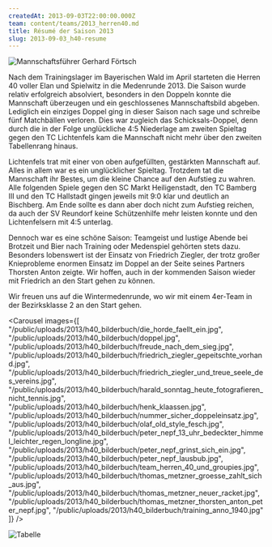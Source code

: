 ```yaml
---
createdAt: 2013-09-03T22:00:00.000Z
team: content/teams/2013_herren40.md
title: Résumé der Saison 2013
slug: 2013-09-03_h40-resume
---
```

![Mannschaftsführer Gerhard Förtsch](/public/uploads/2013/h40_mannschaftsfuehrer_gerhard_foertsch.jpg)

Nach dem Trainingslager im Bayerischen Wald im April starteten die Herren 40 voller Elan und Spielwitz in die Medenrunde 2013.
Die Saison wurde relativ erfolgreich absolviert,
besonders in den Doppeln konnte die Mannschaft überzeugen und ein geschlossenes Mannschaftsbild abgeben.
Lediglich ein einziges Doppel ging in dieser Saison nach sage und schreibe fünf Matchbällen verloren.
Dies war zugleich das Schicksals-Doppel,
denn durch die in der Folge unglückliche 4:5 Niederlage am zweiten Spieltag
gegen den TC Lichtenfels kam die Mannschaft nicht mehr über den zweiten Tabellenrang hinaus.

Lichtenfels trat mit einer von oben aufgefüllten, gestärkten Mannschaft auf.
Alles in allem war es ein unglücklicher Spieltag.
Trotzdem tat die Mannschaft ihr Bestes, um die kleine Chance auf den Aufstieg zu wahren.
Alle folgenden Spiele gegen den SC Markt Heiligenstadt,
den TC Bamberg III und den TC Hallstadt gingen jeweils mit 9:0 klar und deutlich an Bischberg.
Am Ende sollte es dann aber doch nicht zum Aufstieg reichen,
da auch der SV Reundorf keine Schützenhilfe mehr leisten konnte und den Lichtenfelsern mit 4:5 unterlag.

Dennoch war es eine schöne Saison:
Teamgeist und lustige Abende bei Brotzeit und Bier nach Training oder Medenspiel gehörten stets dazu.
Besonders lobenswert ist der Einsatz von Friedrich Ziegler,
der trotz großer Knieprobleme enormen Einsatz im Doppel an der Seite seines Partners Thorsten Anton zeigte.
Wir hoffen, auch in der kommenden Saison wieder mit Friedrich an den Start gehen zu können.

Wir freuen uns auf die Wintermedenrunde, wo wir mit einem 4er-Team in der Bezirksklasse 2 an den Start gehen.

<Carousel images={[
  "/public/uploads/2013/h40_bilderbuch/die_horde_faellt_ein.jpg",
  "/public/uploads/2013/h40_bilderbuch/doppel.jpg",
  "/public/uploads/2013/h40_bilderbuch/freude_nach_dem_sieg.jpg",
  "/public/uploads/2013/h40_bilderbuch/friedrich_ziegler_gepeitschte_vorhand.jpg",
  "/public/uploads/2013/h40_bilderbuch/friedrich_ziegler_und_treue_seele_des_vereins.jpg",
  "/public/uploads/2013/h40_bilderbuch/harald_sonntag_heute_fotografieren_nicht_tennis.jpg",
  "/public/uploads/2013/h40_bilderbuch/henk_klaassen.jpg",
  "/public/uploads/2013/h40_bilderbuch/nummer_sicher_doppeleinsatz.jpg",
  "/public/uploads/2013/h40_bilderbuch/olaf_old_style_fesch.jpg",
  "/public/uploads/2013/h40_bilderbuch/peter_nepf_13_uhr_bedeckter_himmel_leichter_regen_longline.jpg",
  "/public/uploads/2013/h40_bilderbuch/peter_nepf_grinst_sich_ein.jpg",
  "/public/uploads/2013/h40_bilderbuch/peter_nepf_lausbub.jpg",
  "/public/uploads/2013/h40_bilderbuch/team_herren_40_und_groupies.jpg",
  "/public/uploads/2013/h40_bilderbuch/thomas_metzner_groesse_zahlt_sich_aus.jpg",
  "/public/uploads/2013/h40_bilderbuch/thomas_metzner_neuer_racket.jpg",
  "/public/uploads/2013/h40_bilderbuch/thomas_metzner_thorsten_anton_peter_nepf.jpg",
  "/public/uploads/2013/h40_bilderbuch/training_anno_1940.jpg"
]} />

![Tabelle](/public/uploads/2013/h40_tabelle.jpg)